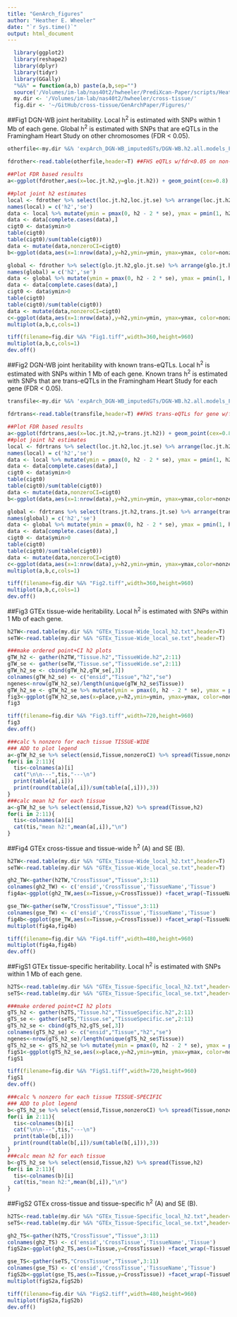 ```yaml
---
title: "GenArch_figures"
author: "Heather E. Wheeler"
date: "`r Sys.time()`"
output: html_document
---
```


```r
  library(ggplot2)
  library(reshape2)
  library(dplyr)
  library(tidyr)
  library(GGally)
  "%&%" = function(a,b) paste(a,b,sep="")
  source('/Volumes/im-lab/nas40t2/hwheeler/PrediXcan-Paper/scripts/Heather/make-figures/multiplot.R')
  my.dir <- '/Volumes/im-lab/nas40t2/hwheeler/cross-tissue/'
  fig.dir <- '~/GitHub/cross-tissue/GenArchPaper/Figures/'
```
##Fig1
DGN-WB joint heritability. Local h^2^ is estimated with SNPs within 1 Mb of each gene. Global h^2^ is estimated with SNPs that are eQTLs in the Framingham Heart Study on other chromosomes (FDR < 0.05).
```r
otherfile<-my.dir %&% 'expArch_DGN-WB_imputedGTs/DGN-WB.h2.all.models_FHSfdr0.05.all.Chr1-22_globalOtherChr.2015-03-18.txt'

fdrother<-read.table(otherfile,header=T) ##FHS eQTLs w/fdr<0.05 on non-gene chromosomes used to define global GRM

##Plot FDR based results
a<-ggplot(fdrother,aes(x=loc.jt.h2,y=glo.jt.h2)) + geom_point(cex=0.8) + geom_abline(intercept=1, slope=-1,color='red') + xlab(expression("local h"^2)) + ylab(expression("global h"^2)) + coord_cartesian(ylim=c(0,1),xlim=c(0,1)) + theme(axis.text=element_text(size=16),axis.title=element_text(size=18,face="bold"))

##plot joint h2 estimates
local <- fdrother %>% select(loc.jt.h2,loc.jt.se) %>% arrange(loc.jt.h2) 
names(local) = c('h2','se')
data <- local %>% mutate(ymin = pmax(0, h2 - 2 * se), ymax = pmin(1, h2 + 2 * se) )
data <- data[complete.cases(data),]
cigt0 <- data$ymin>0
table(cigt0)
table(cigt0)/sum(table(cigt0))
data <- mutate(data,nonzeroCI=cigt0)
b<-ggplot(data,aes(x=1:nrow(data),y=h2,ymin=ymin, ymax=ymax, color=nonzeroCI) ) + geom_pointrange(col='gray')+geom_point()+ylab(expression("local h"^2)) + xlab(expression("genes ordered by local h"^2))+coord_cartesian(ylim=c(0,1))+ theme(axis.text=element_text(size=16),axis.title=element_text(size=18,face="bold"),legend.justification=c(0,1), legend.position=c(0,1))

global <- fdrother %>% select(glo.jt.h2,glo.jt.se) %>% arrange(glo.jt.h2) 
names(global) = c('h2','se')
data <- global %>% mutate(ymin = pmax(0, h2 - 2 * se), ymax = pmin(1, h2 + 2 * se) )
data <- data[complete.cases(data),]
cigt0 <- data$ymin>0
table(cigt0)
table(cigt0)/sum(table(cigt0))
data <- mutate(data,nonzeroCI=cigt0)
c<-ggplot(data,aes(x=1:nrow(data),y=h2,ymin=ymin, ymax=ymax, color=nonzeroCI) ) + geom_pointrange(col='gray')+geom_point()+ylab(expression("global h"^2)) + xlab(expression("genes ordered by global h"^2))+ theme(axis.text=element_text(size=16),axis.title=element_text(size=18,face="bold"),legend.justification=c(0,1), legend.position=c(0,1))
multiplot(a,b,c,cols=1)

tiff(filename=fig.dir %&% "Fig1.tiff",width=360,height=960)
multiplot(a,b,c,cols=1)
dev.off()
```
##Fig2
DGN-WB joint heritability with known trans-eQTLs. Local h^2^ is estimated with SNPs within 1 Mb of each gene. Known trans h^2^ is estimated with SNPs that are trans-eQTLs in the Framingham Heart Study for each gene (FDR < 0.05).
```r
transfile<-my.dir %&% 'expArch_DGN-WB_imputedGTs/DGN-WB.h2.all.models_FHSfdr0.05.all.Chr1-22_transForGene.2015-03-20.txt'

fdrtrans<-read.table(transfile,header=T) ##FHS trans-eQTLs for gene w/fdr<0.05 used to define Known trans GRM

##Plot FDR based results
a<-ggplot(fdrtrans,aes(x=loc.jt.h2,y=trans.jt.h2)) + geom_point(cex=0.8) + geom_abline(intercept=1, slope=-1,color='red') + xlab(expression("local h"^2)) + ylab(expression("known trans h"^2)) + coord_cartesian(ylim=c(0,1),xlim=c(0,1)) + theme(axis.text=element_text(size=16),axis.title=element_text(size=18,face="bold"))
##plot joint h2 estimates
local <- fdrtrans %>% select(loc.jt.h2,loc.jt.se) %>% arrange(loc.jt.h2) 
names(local) = c('h2','se')
data <- local %>% mutate(ymin = pmax(0, h2 - 2 * se), ymax = pmin(1, h2 + 2 * se) )
data <- data[complete.cases(data),]
cigt0 <- data$ymin>0
table(cigt0)
table(cigt0)/sum(table(cigt0))
data <- mutate(data,nonzeroCI=cigt0)
b<-ggplot(data,aes(x=1:nrow(data),y=h2,ymin=ymin, ymax=ymax,color=nonzeroCI) ) + geom_pointrange(col='gray')+geom_point()+ylab(expression("local h"^2)) + xlab(expression("genes ordered by local h"^2))+coord_cartesian(ylim=c(0,1),xlim=c(-30,1280))+ theme(axis.text=element_text(size=16),axis.title=element_text(size=18,face="bold"),legend.justification=c(0,1), legend.position=c(0,1))

global <- fdrtrans %>% select(trans.jt.h2,trans.jt.se) %>% arrange(trans.jt.h2) 
names(global) = c('h2','se')
data <- global %>% mutate(ymin = pmax(0, h2 - 2 * se), ymax = pmin(1, h2 + 2 * se) )
data <- data[complete.cases(data),]
cigt0 <- data$ymin>0
table(cigt0)
table(cigt0)/sum(table(cigt0))
data <- mutate(data,nonzeroCI=cigt0)
c<-ggplot(data,aes(x=1:nrow(data),y=h2,ymin=ymin, ymax=ymax,color=nonzeroCI) ) + geom_pointrange(col='gray')+geom_point()+ylab(expression("known trans h"^2)) + xlab(expression("genes ordered by known trans h"^2))+coord_cartesian(ylim=c(0,1),xlim=c(-30,1280))+ theme(axis.text=element_text(size=16),axis.title=element_text(size=18,face="bold"),legend.justification=c(0,1), legend.position=c(0,1))
multiplot(a,b,c,cols=1)

tiff(filename=fig.dir %&% "Fig2.tiff",width=360,height=960)
multiplot(a,b,c,cols=1)
dev.off()
```
##Fig3
GTEx tissue-wide heritability. Local h^2^ is estimated with SNPs within 1 Mb of each gene. 
```r
h2TW<-read.table(my.dir %&% "GTEx_Tissue-Wide_local_h2.txt",header=T)
seTW<-read.table(my.dir %&% "GTEx_Tissue-Wide_local_se.txt",header=T)

###make ordered point+CI h2 plots
gTW_h2 <- gather(h2TW,"Tissue.h2","TissueWide.h2",2:11)
gTW_se <- gather(seTW,"Tissue.se","TissueWide.se",2:11)
gTW_h2_se <- cbind(gTW_h2,gTW_se[,3])
colnames(gTW_h2_se) <- c("ensid","Tissue","h2","se")
ngenes<-nrow(gTW_h2_se)/length(unique(gTW_h2_se$Tissue))
gTW_h2_se <- gTW_h2_se %>% mutate(ymin = pmax(0, h2 - 2 * se), ymax = pmin(1, h2 + 2 * se) ) %>% arrange(Tissue,h2) %>% mutate(place=rep(1:ngenes,10),nonzeroCI=ymin>0) 
fig3<-ggplot(gTW_h2_se,aes(x=place,y=h2,ymin=ymin, ymax=ymax, color=nonzeroCI) ) + facet_wrap(~Tissue,ncol=2) + geom_pointrange(col='gray')+geom_point()+ theme(legend.justification=c(0,1), legend.position=c(0,1))+ylab(expression("local h"^2)) + xlab(expression("genes ordered by local h"^2))+ theme(axis.text=element_text(size=16),axis.title=element_text(size=18,face="bold"),strip.text.x = element_text(size = 18),legend.text=element_text(size=14),legend.title=element_text(size=14))
fig3

tiff(filename=fig.dir %&% "Fig3.tiff",width=720,height=960)
fig3
dev.off()

###calc % nonzero for each tissue TISSUE-WIDE
### ADD to plot legend
a<-gTW_h2_se %>% select(ensid,Tissue,nonzeroCI) %>% spread(Tissue,nonzeroCI)
for(i in 2:11){
  tis<-colnames(a)[i]
  cat("\n\n---",tis,"---\n")
  print(table(a[,i]))
  print(round(table(a[,i])/sum(table(a[,i])),3))
}
###calc mean h2 for each tissue
a<-gTW_h2_se %>% select(ensid,Tissue,h2) %>% spread(Tissue,h2)
for(i in 2:11){
  tis<-colnames(a)[i]
  cat(tis,"mean h2:",mean(a[,i]),"\n")
}

```

##Fig4
GTEx cross-tissue and tissue-wide h^2^ (A) and SE (B). 
```r
h2TW<-read.table(my.dir %&% "GTEx_Tissue-Wide_local_h2.txt",header=T)
seTW<-read.table(my.dir %&% "GTEx_Tissue-Wide_local_se.txt",header=T)

gh2_TW<-gather(h2TW,"CrossTissue","Tissue",3:11)
colnames(gh2_TW) <- c('ensid','CrossTissue','TissueName','Tissue')
fig4a<-ggplot(gh2_TW,aes(x=Tissue,y=CrossTissue)) +facet_wrap(~TissueName,scales="fixed",ncol=3) + geom_point(alpha=1/5) + geom_abline(intercept=0, slope=1,color='red') +geom_smooth(method = "lm") + ylab(expression('Cross-Tissue h'^2)) + xlab(expression('Tissue-Wide h'^2)) +  ggtitle("A")+ coord_cartesian(ylim=c(-0.1,1.1),xlim=c(-0.1,1.1)) + theme(plot.title = element_text(hjust = 0,face="bold")) 

gse_TW<-gather(seTW,"CrossTissue","Tissue",3:11)
colnames(gse_TW) <- c('ensid','CrossTissue','TissueName','Tissue')
fig4b<-ggplot(gse_TW,aes(x=Tissue,y=CrossTissue)) +facet_wrap(~TissueName,scales="fixed",ncol=3) + geom_point(alpha=1/5) + geom_abline(intercept=0, slope=1,color='red') +geom_smooth(method = "lm") + ylab('Cross-Tissue SE') + xlab('Tissue-Wide SE') +  ggtitle("B") + coord_cartesian(ylim=c(-0.01,0.16),xlim=c(-0.01,0.16))+ theme(plot.title = element_text(hjust = 0,face="bold")) 
multiplot(fig4a,fig4b)

tiff(filename=fig.dir %&% "Fig4.tiff",width=480,height=960)
multiplot(fig4a,fig4b)
dev.off()
```

##FigS1
GTEx tissue-specific heritability. Local h^2^ is estimated with SNPs within 1 Mb of each gene. 
```r
h2TS<-read.table(my.dir %&% "GTEx_Tissue-Specific_local_h2.txt",header=T)
seTS<-read.table(my.dir %&% "GTEx_Tissue-Specific_local_se.txt",header=T)

###make ordered point+CI h2 plots
gTS_h2 <- gather(h2TS,"Tissue.h2","TissueSpecific.h2",2:11)
gTS_se <- gather(seTS,"Tissue.se","TissueSpecific.se",2:11)
gTS_h2_se <- cbind(gTS_h2,gTS_se[,3])
colnames(gTS_h2_se) <- c("ensid","Tissue","h2","se")
ngenes<-nrow(gTS_h2_se)/length(unique(gTS_h2_se$Tissue))
gTS_h2_se <- gTS_h2_se %>% mutate(ymin = pmax(0, h2 - 2 * se), ymax = pmin(1, h2 + 2 * se) ) %>% arrange(Tissue,h2) %>% mutate(place=rep(1:ngenes,10),nonzeroCI=ymin>0) 
figS1<-ggplot(gTS_h2_se,aes(x=place,y=h2,ymin=ymin, ymax=ymax, color=nonzeroCI) ) + facet_wrap(~Tissue,ncol=2) + geom_pointrange(col='gray')+geom_point()+ theme(legend.justification=c(0,1), legend.position=c(0,1))+ylab(expression("local h"^2)) + xlab(expression("genes ordered by local h"^2))+ theme(axis.text=element_text(size=16),axis.title=element_text(size=18,face="bold"),strip.text.x = element_text(size = 18),legend.text=element_text(size=14),legend.title=element_text(size=14))
figS1

tiff(filename=fig.dir %&% "FigS1.tiff",width=720,height=960)
figS1
dev.off()

###calc % nonzero for each tissue TISSUE-SPECIFIC
### ADD to plot legend
b<-gTS_h2_se %>% select(ensid,Tissue,nonzeroCI) %>% spread(Tissue,nonzeroCI)
for(i in 2:11){
  tis<-colnames(b)[i]
  cat("\n\n---",tis,"---\n")
  print(table(b[,i]))
  print(round(table(b[,i])/sum(table(b[,i])),3))
}
###calc mean h2 for each tissue
b<-gTS_h2_se %>% select(ensid,Tissue,h2) %>% spread(Tissue,h2)
for(i in 2:11){
  tis<-colnames(b)[i]
  cat(tis,"mean h2:",mean(b[,i]),"\n")
}
```

##FigS2
GTEx cross-tissue and tissue-specific h^2^ (A) and SE (B). 
```r
h2TS<-read.table(my.dir %&% "GTEx_Tissue-Specific_local_h2.txt",header=T)
seTS<-read.table(my.dir %&% "GTEx_Tissue-Specific_local_se.txt",header=T)

gh2_TS<-gather(h2TS,"CrossTissue","Tissue",3:11)
colnames(gh2_TS) <- c('ensid','CrossTissue','TissueName','Tissue')
figS2a<-ggplot(gh2_TS,aes(x=Tissue,y=CrossTissue)) +facet_wrap(~TissueName,scales="fixed",ncol=3) + geom_point(alpha=1/5) + geom_abline(intercept=0, slope=1,color='red') +geom_smooth(method = "lm") + ylab(expression('Cross-Tissue h'^2)) + xlab(expression('Tissue-Specific h'^2)) +  ggtitle("A")+ coord_cartesian(ylim=c(-0.1,1.1),xlim=c(-0.1,1.1)) + theme(plot.title = element_text(hjust = 0,face="bold")) 

gse_TS<-gather(seTS,"CrossTissue","Tissue",3:11)
colnames(gse_TS) <- c('ensid','CrossTissue','TissueName','Tissue')
figS2b<-ggplot(gse_TS,aes(x=Tissue,y=CrossTissue)) +facet_wrap(~TissueName,scales="fixed",ncol=3) + geom_point(alpha=1/5) + geom_abline(intercept=0, slope=1,color='red') +geom_smooth(method = "lm") + ylab('Cross-Tissue SE') + xlab('Tissue-Specific SE') +  ggtitle("B") + coord_cartesian(ylim=c(-0.01,0.16),xlim=c(-0.01,0.16))+ theme(plot.title = element_text(hjust = 0,face="bold")) 
multiplot(figS2a,figS2b)

tiff(filename=fig.dir %&% "FigS2.tiff",width=480,height=960)
multiplot(figS2a,figS2b)
dev.off()
```